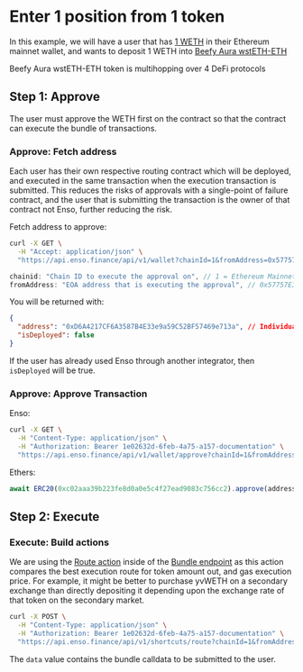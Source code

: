 
# Enter 1 position from 1 token

In this example, we will have a user that has [1 WETH](https://etherscan.io/token/0xc02aaa39b223fe8d0a0e5c4f27ead9083c756cc2) in their Ethereum mainnet wallet, and wants to deposit 1 WETH into [Beefy Aura wstETH-ETH](https://etherscan.io/address/0xe0d5f9da3613c047003b77caa31270abe3eda6b0)

<Callout type="info" emoji="💡">
  Beefy Aura wstETH-ETH token is multihopping over 4 DeFi protocols
</Callout>

## Step 1: Approve

The user must approve the WETH first on the contract so that the contract can execute the bundle of transactions.

### Approve: Fetch address

Each user has their own respective routing contract which will be deployed, and executed in the same transaction when the execution transaction is submitted. This reduces the risks of approvals with a single-point of failure contract, and the user that is submitting the transaction is the owner of that contract not Enso, further reducing the risk.

Fetch address to approve:

```bash copy
curl -X GET \
  -H "Accept: application/json" \
  "https://api.enso.finance/api/v1/wallet?chainId=1&fromAddress=0x57757E3D981446D585Af0D9Ae4d7DF6D64647806"
```

```javascript
chainid: "Chain ID to execute the approval on", // 1 = Ethereum Mainnet, [full networks](../networks)
fromAddress: "EOA address that is executing the approval", // 0x57757E3D981446D585Af0D9Ae4d7DF6D64647806
```

You will be returned with:

```json
{
  "address": "0xD6A4217CF6A3587B4E33e9a59C52BF57469e713a", // Individual contract owned by the EOA
  "isDeployed": false
}
```

If the user has already used Enso through another integrator, then `isDeployed` will be true.

### Approve: Approve Transaction

Enso:

```bash copy
curl -X GET \
  -H "Content-Type: application/json" \
  -H "Authorization: Bearer 1e02632d-6feb-4a75-a157-documentation" \
  "https://api.enso.finance/api/v1/wallet/approve?chainId=1&fromAddress=0x57757E3D981446D585Af0D9Ae4d7DF6D64647806&tokenAddress=0xc02aaa39b223fe8d0a0e5c4f27ead9083c756cc2&amount=1000000000000000000000000000"
```

Ethers:

```javascript
await ERC20(0xc02aaa39b223fe8d0a0e5c4f27ead9083c756cc2).approve(address, 5 Ether) // take decimals of the token you're approving into account
```

## Step 2: Execute

### Execute: Build actions

We are using the [Route action](../../bundler-api/actions/route) inside of the [Bundle endpoint](../../bundler-api/api-reference/overview) as this action compares the best execution route for token amount out, and gas execution price. For example, it might be better to purchase yvWETH on a secondary exchange than directly depositing it depending upon the exchange rate of that token on the secondary market.

```bash copy
curl -X POST \
  -H "Content-Type: application/json" \
  -H "Authorization: Bearer 1e02632d-6feb-4a75-a157-documentation" \
  "https://api.enso.finance/api/v1/shortcuts/route?chainId=1&fromAddress=0xd8da6bf26964af9d7eed9e03e53415d37aa96045&priceImpact=false&toEoa=true&amountIn=1000000000000000000&slippage=300&tokenIn=0xeeeeeeeeeeeeeeeeeeeeeeeeeeeeeeeeeeeeeeee&tokenOut=0xae7ab96520de3a18e5e111b5eaab095312d7fe84"
```

The `data` value contains the bundle calldata to be submitted to the user.
